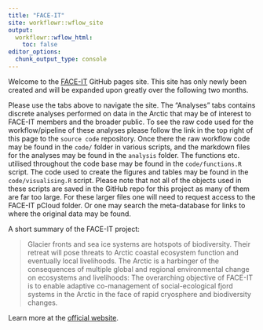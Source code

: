 ```yaml
---
title: "FACE-IT"
site: workflowr::wflow_site
output:
  workflowr::wflow_html:
    toc: false
editor_options:
  chunk_output_type: console
---
```


Welcome to the [FACE-IT](https://www.face-it-project.eu/) GitHub pages site. This site has only newly been created and will be expanded upon greatly over the following two months.

Please use the tabs above to navigate the site. The "Analyses" tabs contains discrete analyses performed on data in the Arctic that may be of interest to FACE-IT members and the broader public. To see the raw code used for the workflow/pipeline of these analyses please follow the link in the top right of this page to the `source code` repository. Once there the raw workflow code may be found in the `code/` folder in various scripts, and the markdown files for the analyses may be found in the `analysis` folder. The functions etc. utilised throughout the code base may be found in the `code/functions.R` script. The code used to create the figures and tables may be found in the `code/visualising.R` script. Please note that not all of the objects used in these scripts are saved in the GitHub repo for this project as many of them are far too large. For these larger files one will need to request access to the FACE-IT pCloud folder. Or one may search the meta-database for links to where the original data may be found.

A short summary of the FACE-IT project:  

> Glacier fronts and sea ice systems are hotspots of biodiversity. Their retreat will pose threats to Arctic coastal ecosystem function and eventually local livelihoods. The Arctic is a harbinger of the consequences of multiple global and regional environmental change on ecosystems and livelihoods: The overarching objective of FACE-IT is to enable adaptive co-management of social-ecological fjord systems in the Arctic in the face of rapid cryosphere and biodiversity changes. 

Learn more at the [official website](https://www.face-it-project.eu/).